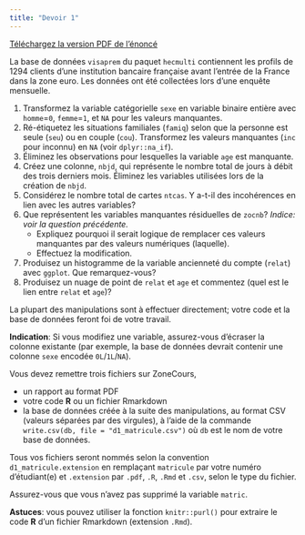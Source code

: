 ```yaml
---
title: "Devoir 1"
---
```


[Téléchargez la version PDF de l'énoncé](MATH60602-A22-Devoir1.pdf)

La base de données `visaprem` du paquet `hecmulti` contiennent les profils de 1294 clients d'une institution bancaire française avant l'entrée de la France dans la zone euro. Les données ont été collectées lors d'une enquête mensuelle.


1. Transformez la variable catégorielle `sexe` en variable binaire entière avec `homme`=`0`, `femme`=`1`, et `NA` pour les valeurs manquantes. 
2. Ré-étiquetez les situations familiales (`famiq`) selon que la personne est seule (`seu`) ou en couple (`cou`). Transformez les valeurs manquantes (`inc` pour inconnu) en `NA` (voir `dplyr::na_if`). 
3. Éliminez les observations pour lesquelles la variable `age` est manquante.
4. Créez une colonne, `nbjd`, qui représente le nombre total de jours à débit des trois derniers mois. Éliminez les variables utilisées lors de la création de `nbjd`.
5. Considérez le nombre total de cartes `ntcas`. Y a-t-il des incohérences en lien avec les autres variables?
6. Que représentent les variables manquantes résiduelles de `zocnb`? *Indice: voir la question précédente.*
   - Expliquez pourquoi il serait logique de remplacer ces valeurs manquantes par des valeurs numériques (laquelle).
   - Effectuez la modification.
7. Produisez un histogramme de la variable ancienneté du compte (`relat`) avec `ggplot`. Que remarquez-vous? 
8. Produisez un nuage de point de `relat` et `age` et commentez (quel est le lien entre `relat` et `age`)?

La plupart des manipulations sont à effectuer directement; votre code et la base de données feront foi de votre travail. 

**Indication**: Si vous modifiez une variable, assurez-vous d'écraser la colonne existante (par exemple, la base de données devrait contenir une colonne `sexe` encodée `0L`/`1L`/`NA`).

Vous devez remettre trois fichiers sur ZoneCours, 

- un rapport au format PDF
- votre code **R** ou un fichier Rmarkdown
- la base de données créée à la suite des manipulations, au format CSV (valeurs séparées par des virgules), à l'aide de la commande `write.csv(db, file = "d1_matricule.csv")` où `db` est le nom de votre base de données.

Tous vos fichiers seront nommés selon la convention `d1_matricule.extension` en remplaçant `matricule` par votre numéro d'étudiant(e) et `.extension` par `.pdf`, `.R`, `.Rmd` et `.csv`, selon le type du fichier.

Assurez-vous que vous n'avez pas supprimé la variable `matric`.

**Astuces**: vous pouvez utiliser la fonction `knitr::purl()` pour extraire le code **R** d'un fichier Rmarkdown (extension `.Rmd`).
